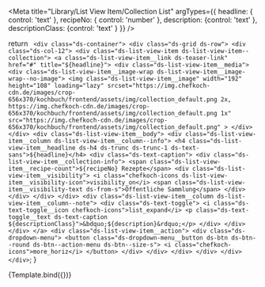 
<Meta title="Library/List View Item/Collection List"
  argTypes={{
    headline: { control: 'text' },
    recipeNo: { control: 'number' },
    description: {control: 'text' },
    descriptionClass: {control: 'text' }
  }}
/>

  return `
    <div class="ds-container">
      <div class="ds-grid ds-row">
        <div class="ds-col-12">
          <div class="ds-list-view-item ds-list-view-item--collection">
            <a class="ds-list-view-item__link ds-teaser-link" href="#" title="${headline}">
              <div class="ds-list-view-item__media">
                <div class="ds-list-view-item__image-wrap ds-list-view-item__image-wrap--no-image">
                <img class="ds-list-view-item__image"
                  width="192" height="108"
                  loading="lazy"
                  srcset="https://img.chefkoch-cdn.de/images/crop-656x370/kochbuch/frontend/assets/img/collection_default.png 2x,
                  https://img.chefkoch-cdn.de/images/crop-656x370/kochbuch/frontend/assets/img/collection_default.png 1x" 
                  src="https://img.chefkoch-cdn.de/images/crop-656x370/kochbuch/frontend/assets/img/collection_default.png"
                  >
                </div>
              </div>
              <div class="ds-list-view-item__body">
                <div class="ds-list-view-item__column ds-list-view-item__column--info">
                  <h4 class="ds-list-view-item__headline ds-h4 ds-trunc ds-trunc-1 ds-text-sans">${headline}</h4>
                  <div class="ds-text-caption">
                    <div class="ds-list-view-item__collection-info">
                      <span class="ds-list-view-item__recipe-count">${recipeNo} Rezepte</span>
                      <div class="ds-list-view-item__visibility">
                        <i class="chefkoch-icons ds-list-view-item__visibility-icon">visibility_on</i>
                        <span class="ds-list-view-item__visibility-text ds-from-s">Öffentliche Sammlung</span>
                      </div>
                    </div>
                  </div>
                </div>
                <div class="ds-list-view-item__column ds-list-view-item__column--note">
                  <div class="ds-text-toggle">
                    <i class="ds-text-toggle__icon chefkoch-icons">list_expand</i>
                    <p class="ds-text-toggle__text ds-text-caption ${descriptionClass}">&bdquo;${description}&rdquo;</p>
                  </div>
                </div>
              </div>
            </a>
            <div class="ds-list-view-item__action">
              <div class="ds-dropdown-menu">
                <button class="ds-dropdown-menu__button ds-btn ds-btn--round ds-btn--action-menu ds-btn--size-s">
                  <i class="chefkoch-icons">more_horiz</i>
                </button>
              </div>
            </div>
          </div>
        </div>
      </div>
    </div>`;
}

<Canvas>
  <Story name="Collection List Item" args={{
    headline: 'Hauptsammlung',
    recipeNo: 10000,
    description: 'Das ist eine Hauptsammlung mit einem mehrzeiligen Text, der die Sammlung beschreibt. Wofür sie da ist, was drin ist, etc.',
    descriptionClass: 'ds-trunc ds-trunc-3'
  }}>
    {Template.bind({})}
  </Story>
</Canvas>